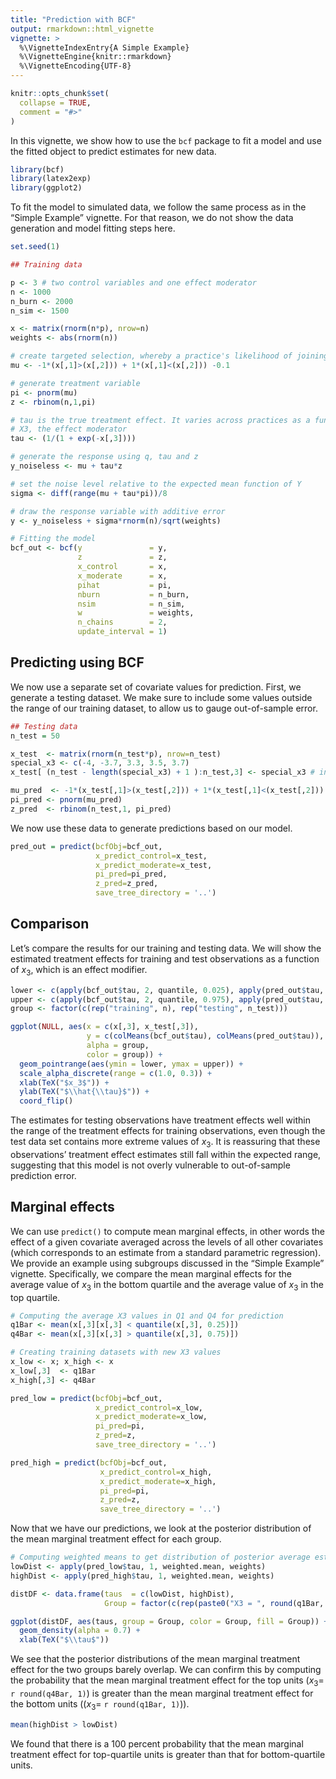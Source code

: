 ```yaml
---
title: "Prediction with BCF"
output: rmarkdown::html_vignette
vignette: >
  %\VignetteIndexEntry{A Simple Example}
  %\VignetteEngine{knitr::rmarkdown}
  %\VignetteEncoding{UTF-8}
---
```


```r
knitr::opts_chunk$set(
  collapse = TRUE,
  comment = "#>"
)
```

In this vignette, we show how to use the `bcf` package to fit a model and use the fitted object to predict estimates for new data.

```r
library(bcf)
library(latex2exp)
library(ggplot2)
```

To fit the model to simulated data, we follow the same process as in the "Simple Example" vignette. For that reason, we do not show the data generation and model fitting steps here.

```r
set.seed(1)

## Training data

p <- 3 # two control variables and one effect moderator
n <- 1000
n_burn <- 2000
n_sim <- 1500

x <- matrix(rnorm(n*p), nrow=n)
weights <- abs(rnorm(n))

# create targeted selection, whereby a practice's likelihood of joining the intervention (pi) is related to their expected outcome (mu)
mu <- -1*(x[,1]>(x[,2])) + 1*(x[,1]<(x[,2])) -0.1

# generate treatment variable
pi <- pnorm(mu)
z <- rbinom(n,1,pi)

# tau is the true treatment effect. It varies across practices as a function of
# X3, the effect moderator
tau <- (1/(1 + exp(-x[,3])))

# generate the response using q, tau and z
y_noiseless <- mu + tau*z

# set the noise level relative to the expected mean function of Y
sigma <- diff(range(mu + tau*pi))/8

# draw the response variable with additive error
y <- y_noiseless + sigma*rnorm(n)/sqrt(weights)

# Fitting the model
bcf_out <- bcf(y               = y,
               z               = z,
               x_control       = x,
               x_moderate      = x,
               pihat           = pi,
               nburn           = n_burn,
               nsim            = n_sim,
               w               = weights,
               n_chains        = 2,
               update_interval = 1)
```


## Predicting using BCF

We now use a separate set of covariate values for prediction. First, we generate a testing dataset.
We make sure to include some values outside the range of our training dataset, to allow us to gauge out-of-sample error.

```r
## Testing data
n_test = 50

x_test  <- matrix(rnorm(n_test*p), nrow=n_test)
special_x3 <- c(-4, -3.7, 3.3, 3.5, 3.7)
x_test[ (n_test - length(special_x3) + 1 ):n_test,3] <- special_x3 # including some X3s outside of range

mu_pred  <- -1*(x_test[,1]>(x_test[,2])) + 1*(x_test[,1]<(x_test[,2])) - 0.1
pi_pred <- pnorm(mu_pred)
z_pred  <- rbinom(n_test,1, pi_pred)
```

We now use these data to generate predictions based on our model.

```r
pred_out = predict(bcfObj=bcf_out,
                   x_predict_control=x_test,
                   x_predict_moderate=x_test,
                   pi_pred=pi_pred,
                   z_pred=z_pred,
                   save_tree_directory = '..')
```

## Comparison

Let's compare the results for our training and testing data. We will show the estimated treatment effects for training and test observations as a function of $x_3$, which is an effect modifier.

```r
lower <- c(apply(bcf_out$tau, 2, quantile, 0.025), apply(pred_out$tau, 2, quantile, 0.025))
upper <- c(apply(bcf_out$tau, 2, quantile, 0.975), apply(pred_out$tau, 2, quantile, 0.975))
group <- factor(c(rep("training", n), rep("testing", n_test)))

ggplot(NULL, aes(x = c(x[,3], x_test[,3]), 
                 y = c(colMeans(bcf_out$tau), colMeans(pred_out$tau)),
                 alpha = group,
                 color = group)) +
  geom_pointrange(aes(ymin = lower, ymax = upper)) +
  scale_alpha_discrete(range = c(1.0, 0.3)) +
  xlab(TeX("$x_3$")) +
  ylab(TeX("$\\hat{\\tau}$")) +
  coord_flip()
```

The estimates for testing observations have treatment effects well within the range of the treatment effects for training observations, even though the test data set contains more extreme values of $x_3$. 
It is reassuring that these observations' treatment effect estimates still fall within the expected range, suggesting that this model is not overly vulnerable to out-of-sample prediction error.

## Marginal effects

We can use `predict()` to compute mean marginal effects, in other words the effect of a given covariate averaged across the levels of all other covariates (which corresponds to an estimate from a standard parametric regression). We provide an example using subgroups discussed in the "Simple Example" vignette. Specifically, we compare the mean marginal effects for the average value of $x_3$ in the bottom quartile and the average value of $x_3$ in the top quartile.

```r
# Computing the average X3 values in Q1 and Q4 for prediction
q1Bar <- mean(x[,3][x[,3] < quantile(x[,3], 0.25)])
q4Bar <- mean(x[,3][x[,3] > quantile(x[,3], 0.75)])

# Creating training datasets with new X3 values
x_low <- x; x_high <- x
x_low[,3]  <- q1Bar 
x_high[,3] <- q4Bar

pred_low = predict(bcfObj=bcf_out,
                   x_predict_control=x_low,
                   x_predict_moderate=x_low,
                   pi_pred=pi,
                   z_pred=z,
                   save_tree_directory = '..')

pred_high = predict(bcfObj=bcf_out,
                    x_predict_control=x_high,
                    x_predict_moderate=x_high,
                    pi_pred=pi,
                    z_pred=z,
                    save_tree_directory = '..')
```

Now that we have our predictions, we look at the posterior distribution of the mean marginal treatment effect for each group.

```r
# Computing weighted means to get distribution of posterior average estimates
lowDist <- apply(pred_low$tau, 1, weighted.mean, weights)
highDist <- apply(pred_high$tau, 1, weighted.mean, weights)

distDF <- data.frame(taus  = c(lowDist, highDist),
                     Group = factor(c(rep(paste0("X3 = ", round(q1Bar, 1)), length(lowDist)), rep(paste0("X3 = ", round(q4Bar, 1)), length(highDist)))))

ggplot(distDF, aes(taus, group = Group, color = Group, fill = Group)) +
  geom_density(alpha = 0.7) +
  xlab(TeX("$\\tau$"))
```

We see that the posterior distributions of the mean marginal treatment effect for the two groups barely overlap. We can confirm this by computing the probability that the mean marginal treatment effect for the top units ($x_3 =$ `r round(q4Bar, 1)`) is greater than the mean marginal treatment effect for the bottom units (($x_3 =$ `r round(q1Bar, 1)`)).

```r
mean(highDist > lowDist)
```

We found that there is a 100 percent probability that the mean marginal treatment effect for top-quartile units is greater than that for bottom-quartile units.
